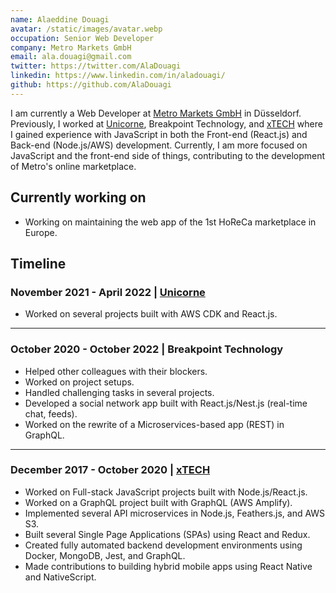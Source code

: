 ```yaml
---
name: Alaeddine Douagi
avatar: /static/images/avatar.webp
occupation: Senior Web Developer
company: Metro Markets GmbH
email: ala.douagi@gmail.com
twitter: https://twitter.com/AlaDouagi
linkedin: https://www.linkedin.com/in/aladouagi/
github: https://github.com/AlaDouagi
---
```


I am currently a Web Developer at [Metro Markets GmbH](https://www.metro-markets.de/) in Düsseldorf. Previously, I worked at [Unicorne](https://www.unicorne.cloud/en/), Breakpoint Technology, and [xTECH](https://www.xtech.guru/) where I gained experience with JavaScript in both the Front-end (React.js) and Back-end (Node.js/AWS) development. Currently, I am more focused on JavaScript and the front-end side of things, contributing to the development of Metro's online marketplace.

## Currently working on

- Working on maintaining the web app of the 1st HoReCa marketplace in Europe.

## Timeline

### November 2021 - April 2022 | [Unicorne](https://www.unicorne.cloud/en/)

- Worked on several projects built with AWS CDK and React.js.

---

### October 2020 - October 2022 | Breakpoint Technology

- Helped other colleagues with their blockers.
- Worked on project setups.
- Handled challenging tasks in several projects.
- Developed a social network app built with React.js/Nest.js (real-time chat, feeds).
- Worked on the rewrite of a Microservices-based app (REST) in GraphQL.

---

### December 2017 - October 2020 | [xTECH](https://www.xtech.guru/)

- Worked on Full-stack JavaScript projects built with Node.js/React.js.
- Worked on a GraphQL project built with GraphQL (AWS Amplify).
- Implemented several API microservices in Node.js, Feathers.js, and AWS S3.
- Built several Single Page Applications (SPAs) using React and Redux.
- Created fully automated backend development environments using Docker, MongoDB, Jest, and GraphQL.
- Made contributions to building hybrid mobile apps using React Native and NativeScript.
